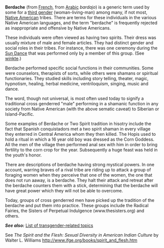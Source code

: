 '''Berdache''' (from [[French language|French]], from [[Arabic language|Arabic]] ''bardajo'') is a generic term used by some for a [[third gender]] (woman-living-man) among many, if not most, [[Native American]] tribes. There are terms for these individuals in the various Native American languages, and the term "berdache" is frequently rejected as inappropriate and offensive by Native Americans.

These individuals were often viewed as having two spirits.  Their dress was usually mixture of male and female articles.  They had distinct gender and social roles in their tribes.  For instance, there was one ceremony during the [[Sun Dance]] that was performed only by a member of this group. (See [[winkte]].)

Berdache performed specific social functions in their communities. Some were counselors, therapists of sorts, while others were shamans or spiritual functionaries. They studied skills including story telling, theater, magic, hypnotism, healing, herbal medicine, ventriloquism, singing, music and dance.

The word, though not universal, is most often used today to signify a traditional cross genderred "male" performing in a shamanic function in any society from Native American (with the above sematic caveat) to Siberian or Island-Pacific.

Some examples of Berdache or Two Spirit tradition in hisotry include the fact that Spanish conquistadors met a two spirit shaman in every village they enterred in Central America whom they then killed. The Hopis used to hold a ritual in which a 16 year old boy was dressed as the Corn Goddess. All the men of the village then performed anal sex with him in order to bring fertility to the corn crop for the year. Subsequently a huge feast was held in the youth's honor.

There are descriptions of berdache having strong mystical powers. In one account, warring braves of a rival tribe are riding up to attack a group of foraging women when they perceive that one of the women, the one that does not run aaway, is a berdache. They halt their attack and retreat after the berdache counters them with a stick, determining that the berdache will have great power which they will not be able to overcome.

Today, groups of cross genderred men have picked up the tradition of the berdache and put them into practice. These groups include the Radical Fairies, the Sisters of Perpetual Indulgence (www.thesisters.org) and others.

'''''See also:''''' [[List of transgender-related topics]]

See ''The Spirit and the Flesh: Sexual Diversity in American Indian Culture'' by Walter L. Williams http://www.ifge.org/books/spirit_and_flesh.htm